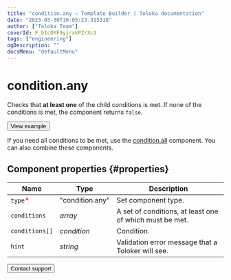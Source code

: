 ```yaml
---
title: "condition.any — Template Builder | Toloka documentation"
date: "2023-03-30T10:05:23.315318"
author: ["Toloka Team"]
coverId: F_bIcOYF9yjrxkPZrXc3
tags: ["engineering"]
ogDescription: ""
docsMenu: "defaultMenu"
---
```


# condition.any

Checks that **at least one** of the child conditions is met. If none of the conditions is met, the component returns `false`.

<Button themeColor="light" view="default" size="l" type="link" url="https://ya.cc/t/UGnbki-73xPDHm">View example</Button>

If you need all conditions to be met, use the [condition.all](/docs/template-builder/reference/condition.all) component. You can also combine these components.

## Component properties {#properties}

**Name** | **Type** | **Description**
----- | ----- | -----
`type`<span style="color: red">\*</span> | "condition.any" | Set component type.
`conditions` | _array_ | A set of conditions, at least one of which must be met.
`conditions[]` | _condition_ | Condition.
`hint` | _string_ | Validation error message that a Toloker will see.

<Button themeColor="light" view="default" size="l" type="link" url="/docs/guide/troubleshooting/support?form-source=template-builder-reference-condition-any">Contact support</Button>